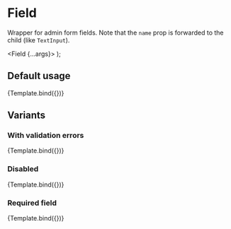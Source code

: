 

<Meta title="Django admin/Field" component={Field} />

# Field

Wrapper for admin form fields. Note that the `name` prop is forwarded to the child (like
`TextInput`).

  <Field {...args}>
    <TextInput />
  </Field>
);

## Default usage

<Canvas>
  <Story
    name="Default"
    args={{
      name: 'Field',
      label: 'Input field',
      helpText: 'Lorem ipsum',
      errorClassPrefix: '',
      errorClassModifier: '',
    }}
  >
    {Template.bind({})}
  </Story>
</Canvas>

<ArgsTable of={Field} />

## Variants

### With validation errors

<Canvas>
  <Story
    name="Has errors"
    args={{
      name: 'Field',
      label: 'Field label',
      helpText: 'Lorem ipsum',
      errors: ['Foo is missing'],
    }}
  >
    {Template.bind({})}
  </Story>
</Canvas>

### Disabled

<Canvas>
  <Story
    name="Disabled"
    args={{
      name: 'Field',
      label: 'Field label',
      helpText: 'Lorem ipsum',
      disabled: true,
    }}
  >
    {Template.bind({})}
  </Story>
</Canvas>

### Required field

<Canvas>
  <Story
    name="Required"
    args={{
      name: 'Field',
      label: 'Field label',
      helpText: 'Lorem ipsum',
      required: true,
    }}
  >
    {Template.bind({})}
  </Story>
</Canvas>
